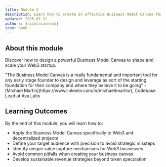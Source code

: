 ```yaml
---
title: Module 2
description: Learn how to create an effective Business Model Canvas that will guide your Web3 startup to success
updated: 2025-07-31
authors: [nicolasarnedo]
icon: Book
---
```


## About this module

Discover how to design a powerful Business Model Canvas to shape and scale your Web3 startup.

<Callout type="quote">
<div style={{ fontSize: '1.1rem'}}>
<span style={{ fontWeight: 'bold' }}>"The Business Model Canvas is a really fundamental and important tool for any early stage founder to design and leverage as sort of the starting foundation for their company and where they believe it to be going"</span> - [Michael Martin](https://www.linkedin.com/in/michaeltmartin/), Codebase Lead at Ava Labs
</div>
</Callout>

## Learning Outcomes
By the end of this module, you will learn how to:
- Apply the Business Model Canvas specifically to Web3 and decentralized projects
- Define your target audience with precision to avoid strategic missteps
- Identify unique value capture mechanisms for Web3 businesses
- Avoid common pitfalls when creating your business canvas
- Develop sustainable revenue strategies beyond token speculation

